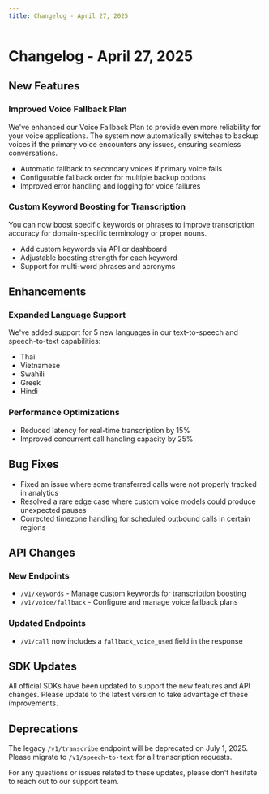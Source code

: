 ```yaml
---
title: Changelog - April 27, 2025
---
```


# Changelog - April 27, 2025

## New Features

### Improved Voice Fallback Plan
We've enhanced our Voice Fallback Plan to provide even more reliability for your voice applications. The system now automatically switches to backup voices if the primary voice encounters any issues, ensuring seamless conversations.

- Automatic fallback to secondary voices if primary voice fails
- Configurable fallback order for multiple backup options
- Improved error handling and logging for voice failures

### Custom Keyword Boosting for Transcription
You can now boost specific keywords or phrases to improve transcription accuracy for domain-specific terminology or proper nouns.

- Add custom keywords via API or dashboard
- Adjustable boosting strength for each keyword
- Support for multi-word phrases and acronyms

## Enhancements

### Expanded Language Support
We've added support for 5 new languages in our text-to-speech and speech-to-text capabilities:

- Thai
- Vietnamese  
- Swahili
- Greek
- Hindi

### Performance Optimizations
- Reduced latency for real-time transcription by 15%
- Improved concurrent call handling capacity by 25%

## Bug Fixes

- Fixed an issue where some transferred calls were not properly tracked in analytics
- Resolved a rare edge case where custom voice models could produce unexpected pauses
- Corrected timezone handling for scheduled outbound calls in certain regions

## API Changes

### New Endpoints
- `/v1/keywords` - Manage custom keywords for transcription boosting
- `/v1/voice/fallback` - Configure and manage voice fallback plans

### Updated Endpoints  
- `/v1/call` now includes a `fallback_voice_used` field in the response

## SDK Updates

All official SDKs have been updated to support the new features and API changes. Please update to the latest version to take advantage of these improvements.

## Deprecations

The legacy `/v1/transcribe` endpoint will be deprecated on July 1, 2025. Please migrate to `/v1/speech-to-text` for all transcription requests.

For any questions or issues related to these updates, please don't hesitate to reach out to our support team.